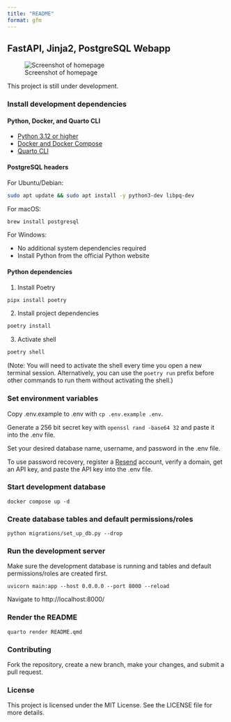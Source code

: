 ```yaml
---
title: "README"
format: gfm
---
```


## FastAPI, Jinja2, PostgreSQL Webapp

![Screenshot of homepage](static/Screenshot.png)

This project is still under development.

### Install development dependencies

#### Python, Docker, and Quarto CLI

- [Python 3.12 or higher](https://www.python.org/downloads/)
- [Docker and Docker Compose](https://docs.docker.com/get-docker/)
- [Quarto CLI](https://quarto.org/docs/get-started/)

#### PostgreSQL headers

For Ubuntu/Debian:

```bash
sudo apt update && sudo apt install -y python3-dev libpq-dev
```

For macOS:

```bash
brew install postgresql
```

For Windows:

- No additional system dependencies required
- Install Python from the official Python website

#### Python dependencies

1. Install Poetry

```bash
pipx install poetry
```

2. Install project dependencies

```bash
poetry install
```

3. Activate shell

```bash
poetry shell
```

(Note: You will need to activate the shell every time you open a new terminal session. Alternatively, you can use the `poetry run` prefix before other commands to run them without activating the shell.)

### Set environment variables

Copy .env.example to .env with `cp .env.example .env`.

Generate a 256 bit secret key with `openssl rand -base64 32` and paste it into the .env file.

Set your desired database name, username, and password in the .env file.

To use password recovery, register a [Resend](https://resend.com/) account, verify a domain, get an API key, and paste the API key into the .env file.

### Start development database

`docker compose up -d`

### Create database tables and default permissions/roles

`python migrations/set_up_db.py --drop`

### Run the development server

Make sure the development database is running and tables and default permissions/roles are created first.

`uvicorn main:app --host 0.0.0.0 --port 8000 --reload`

Navigate to http://localhost:8000/

### Render the README

`quarto render README.qmd`

### Contributing

Fork the repository, create a new branch, make your changes, and submit a pull request.

### License

This project is licensed under the MIT License. See the LICENSE file for more details.
